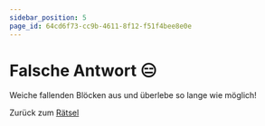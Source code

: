 ```yaml
---
sidebar_position: 5
page_id: 64cd6f73-cc9b-4611-8f12-f51f4bee8e0e
---
```



# Falsche Antwort 😑

Weiche fallenden Blöcken aus und überlebe so lange wie möglich!

<Game />

Zurück zum [Rätsel](https://mint-26e.gbsl.website/vlryak)